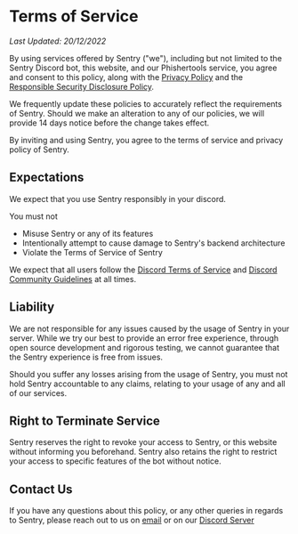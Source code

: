 # Terms of Service

*Last Updated: 20/12/2022*

By using services offered by Sentry ("we"), including but not limited to the Sentry Discord bot, this website, and our Phishertools service, you agree and consent to this policy, along with the [Privacy Policy](/docs/privacy) and the [Responsible Security Disclosure Policy](/docs/security).

We frequently update these policies to accurately reflect the requirements of Sentry. Should we make an alteration to any of our policies, we will provide 14 days notice before the change takes effect.

By inviting and using Sentry, you agree to the terms of service and privacy policy of Sentry.

## Expectations

We expect that you use Sentry responsibly in your discord.

You must not

- Misuse Sentry or any of its features
- Intentionally attempt to cause damage to Sentry's backend architecture
- Violate the Terms of Service of Sentry

We expect that all users follow the [Discord Terms of Service](https://discord.com/terms) and [Discord Community Guidelines](https://discord.com/guidelines) at all times.

## Liability

We are not responsible for any issues caused by the usage of Sentry in your server. While we try our best to provide an error free experience, through open source development and rigorous testing, we cannot guarantee that the Sentry experience is free from issues.

Should you suffer any losses arising from the usage of Sentry, you must not hold Sentry accountable to any claims, relating to your usage of any and all of our services.

## Right to Terminate Service

Sentry reserves the right to revoke your access to Sentry, or this website without informing you beforehand. Sentry also retains the right to restrict your access to specific features of the bot without notice.

## Contact Us

If you have any questions about this policy, or any other queries in regards to Sentry, please reach out to us on [email](mailto:josh@penpow.dev) or on our [Discord Server](https://discord.gg/qGweuQQwMR)